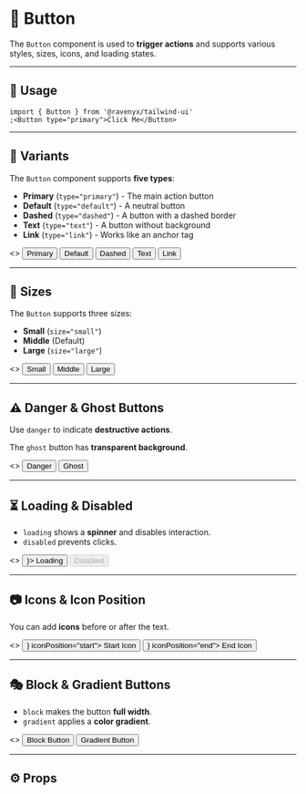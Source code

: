 
<Meta title="General/Button" component={Button} />

# 🔘 Button

The `Button` component is used to **trigger actions** and supports various styles, sizes, icons, and loading states.

---

## 📌 **Usage**

```tsx
import { Button } from '@ravenyx/tailwind-ui'
;<Button type="primary">Click Me</Button>
```

---

## 🎨 **Variants**

The `Button` component supports **five types**:

- **Primary** (`type="primary"`) - The main action button
- **Default** (`type="default"`) - A neutral button
- **Dashed** (`type="dashed"`) - A button with a dashed border
- **Text** (`type="text"`) - A button without background
- **Link** (`type="link"`) - Works like an anchor tag

<Canvas>
  <Story name="Button Variants">
    <>
      <Button type="primary">Primary</Button>
      <Button type="default">Default</Button>
      <Button type="dashed">Dashed</Button>
      <Button type="text">Text</Button>
      <Button type="link" href="https://example.com">
        Link
      </Button>
    </>
  </Story>
</Canvas>

---

## 🔷 **Sizes**

The `Button` supports three sizes:

- **Small** (`size="small"`)
- **Middle** (Default)
- **Large** (`size="large"`)

<Canvas>
  <Story name="Button Sizes">
    <>
      <Button size="small">Small</Button>
      <Button size="middle">Middle</Button>
      <Button size="large">Large</Button>
    </>
  </Story>
</Canvas>

---

## ⚠ **Danger & Ghost Buttons**

Use `danger` to indicate **destructive actions**.

The `ghost` button has **transparent background**.

<Canvas>
  <Story name="Danger & Ghost Buttons">
    <>
      <Button type="primary" danger>
        Danger
      </Button>
      <Button type="default" ghost>
        Ghost
      </Button>
    </>
  </Story>
</Canvas>

---

## ⏳ **Loading & Disabled**

- `loading` shows a **spinner** and disables interaction.
- `disabled` prevents clicks.

<Canvas>
  <Story name="Loading & Disabled">
    <>
      <Button type="primary" loading icon={<ArrowPathIcon className="h-5 w-5 animate-spin" />}>
        Loading
      </Button>
      <Button type="primary" disabled>
        Disabled
      </Button>
    </>
  </Story>
</Canvas>

---

## 📷 **Icons & Icon Position**

You can add **icons** before or after the text.

<Canvas>
  <Story name="Buttons with Icons">
    <>
      <Button icon={<ArrowPathIcon className="h-5 w-5" />} iconPosition="start">
        Start Icon
      </Button>
      <Button icon={<ArrowPathIcon className="h-5 w-5" />} iconPosition="end">
        End Icon
      </Button>
    </>
  </Story>
</Canvas>

---

## 🎭 **Block & Gradient Buttons**

- `block` makes the button **full width**.
- `gradient` applies a **color gradient**.

<Canvas>
  <Story name="Block & Gradient">
    <>
      <Button block>Block Button</Button>
      <Button gradient>Gradient Button</Button>
    </>
  </Story>
</Canvas>

---

## ⚙ **Props**

<ArgsTable of={Button} />
